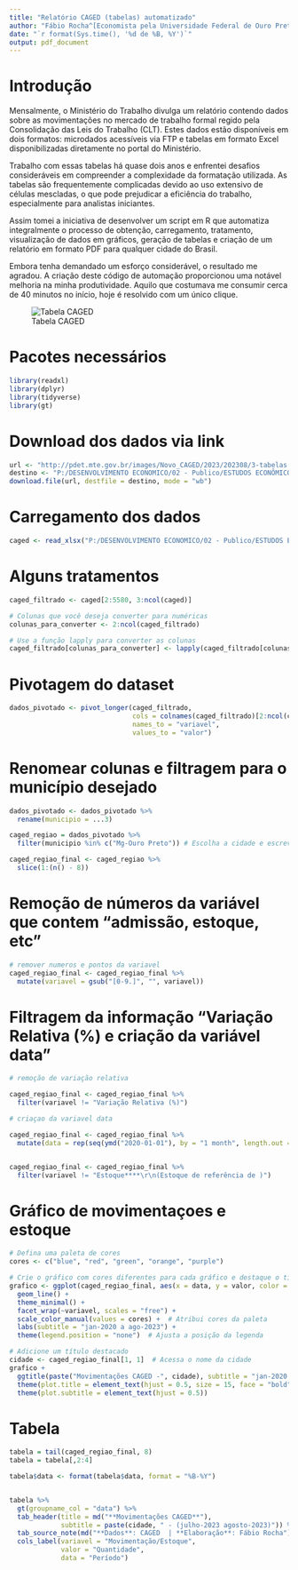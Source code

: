 ---
title: "Relatório CAGED (tabelas) automatizado"
author: "Fábio Rocha^[Economista pela Universidade Federal de Ouro Preto] | rochaviannafj@gmail.com"
date: "`r format(Sys.time(), '%d de %B, %Y')`"
output: pdf_document
---

# Introdução

Mensalmente, o Ministério do Trabalho divulga um relatório contendo dados sobre as movimentações no mercado de trabalho formal regido pela Consolidação das Leis do Trabalho (CLT). Estes dados estão disponíveis em dois formatos: microdados acessíveis via FTP e tabelas em formato Excel disponibilizadas diretamente no portal do Ministério.

Trabalho com essas tabelas há quase dois anos e enfrentei desafios consideráveis em compreender a complexidade da formatação utilizada. As tabelas são frequentemente complicadas devido ao uso extensivo de células mescladas, o que pode prejudicar a eficiência do trabalho, especialmente para analistas iniciantes.

Assim tomei a iniciativa de desenvolver um script em R que automatiza integralmente o processo de obtenção, carregamento, tratamento, visualização de dados em gráficos, geração de tabelas e criação de um relatório em formato PDF para qualquer cidade do Brasil.

Embora tenha demandado um esforço considerável, o resultado me agradou. A criação deste código de automação proporcionou uma notável melhoria na minha produtividade. Aquilo que costumava me consumir cerca de 40 minutos no início, hoje é resolvido com um único clique.

![Tabela CAGED](caged.jpg)


# Pacotes necessários

```{r, echo=T, eval=T,warning=FALSE, message=FALSE}

library(readxl)
library(dplyr)
library(tidyverse)
library(gt)

```

# Download dos dados via link

```{r, echo=T, eval=T,warning=FALSE, message=FALSE}

url <- "http://pdet.mte.gov.br/images/Novo_CAGED/2023/202308/3-tabelas.xlsx"
destino <- "P:/DESENVOLVIMENTO ECONOMICO/02 - Publico/ESTUDOS ECONÔMICOS/Trabalhos/Estudos Ouro Preto/Mercado de Trabalho/Caged-Automatizado/3-tabelas.xlsx"
download.file(url, destfile = destino, mode = "wb")

```

# Carregamento dos dados

```{r, echo=T, eval=T,warning=FALSE, message=FALSE}

caged <- read_xlsx("P:/DESENVOLVIMENTO ECONOMICO/02 - Publico/ESTUDOS ECONÔMICOS/Trabalhos/Estudos Ouro Preto/Mercado de Trabalho/Caged-Automatizado/3-tabelas.xlsx", sheet = "Tabela 8.1", skip = 5)

```

# Alguns tratamentos

```{r, echo=T, eval=T,warning=FALSE, message=FALSE}

caged_filtrado <- caged[2:5580, 3:ncol(caged)]

# Colunas que você deseja converter para numéricas
colunas_para_converter <- 2:ncol(caged_filtrado)

# Use a função lapply para converter as colunas
caged_filtrado[colunas_para_converter] <- lapply(caged_filtrado[colunas_para_converter], as.numeric)


```

# Pivotagem do dataset

```{r, echo=T, eval=T,warning=FALSE, message=FALSE}

dados_pivotado <- pivot_longer(caged_filtrado, 
                               cols = colnames(caged_filtrado)[2:ncol(caged_filtrado)], 
                               names_to = "variavel", 
                               values_to = "valor")

```

# Renomear colunas e filtragem para o município desejado

```{r, echo=T, eval=T,warning=FALSE, message=FALSE}

dados_pivotado <- dados_pivotado %>% 
  rename(municipio = ...3)

caged_regiao = dados_pivotado %>%
  filter(municipio %in% c("Mg-Ouro Preto")) # Escolha a cidade e escreva neste mesmo formato

```



```{r, echo=T, eval=T,warning=FALSE, message=FALSE}

caged_regiao_final <- caged_regiao %>% 
  slice(1:(n() - 8))

```

# Remoção de números da variável que contem "admissão, estoque, etc"

```{r, echo=T, eval=T,warning=FALSE, message=FALSE}

# remover numeros e pontos da variavel
caged_regiao_final <- caged_regiao_final %>%
  mutate(variavel = gsub("[0-9.]", "", variavel))

```

# Filtragem da informação "Variação Relativa (%) e criação da variável data"

```{r, echo=T, eval=T,warning=FALSE, message=FALSE}

# remoção de variação relativa

caged_regiao_final <- caged_regiao_final %>%
  filter(variavel != "Variação Relativa (%)")

```

```{r, echo=T, eval=T,warning=FALSE, message=FALSE}

# criaçao da variavel data

caged_regiao_final <- caged_regiao_final %>%
  mutate(data = rep(seq(ymd("2020-01-01"), by = "1 month", length.out = n() / 4), each = 4))


caged_regiao_final <- caged_regiao_final %>%
  filter(variavel != "Estoque****\r\n(Estoque de referência de )")

```

# Gráfico de movimentaçoes e estoque

```{r, echo=T, eval=T,warning=FALSE, message=FALSE}

# Defina uma paleta de cores
cores <- c("blue", "red", "green", "orange", "purple")

# Crie o gráfico com cores diferentes para cada gráfico e destaque o título
grafico <- ggplot(caged_regiao_final, aes(x = data, y = valor, color = variavel)) +
  geom_line() +
  theme_minimal() +
  facet_wrap(~variavel, scales = "free") +
  scale_color_manual(values = cores) +  # Atribui cores da paleta
  labs(subtitle = "jan-2020 a ago-2023") +
  theme(legend.position = "none")  # Ajusta a posição da legenda

# Adicione um título destacado
cidade <- caged_regiao_final[1, 1]  # Acessa o nome da cidade
grafico + 
  ggtitle(paste("Movimentações CAGED -", cidade), subtitle = "jan-2020 a ago-2023") +
  theme(plot.title = element_text(hjust = 0.5, size = 15, face = "bold")) +
  theme(plot.subtitle = element_text(hjust = 0.5))


```

# Tabela

```{r, echo=T, eval=T,warning=FALSE, message=FALSE}

tabela = tail(caged_regiao_final, 8)
tabela = tabela[,2:4]

tabela$data <- format(tabela$data, format = "%B-%Y")


tabela %>%
  gt(groupname_col = "data") %>%
  tab_header(title = md("**Movimentações CAGED**"),
             subtitle = paste(cidade, " - (julho-2023 agosto-2023)")) %>%
  tab_source_note(md("**Dados**: CAGED  | **Elaboração**: Fábio Rocha")) %>%
  cols_label(variavel = "Movimentação/Estoque",
             valor = "Quantidade",
             data = "Período")



```






